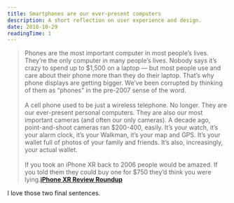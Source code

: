 ```yaml
---
title: Smartphones are our ever-present computers
description: A short reflection on user experience and design.
date: 2018-10-29
readingTime: 1
---
```


>Phones are the most important computer in most people’s lives. They’re the only computer in many people’s lives. Nobody says it’s crazy to spend up to $1,500 on a laptop — but most people use and care about their phone more than they do their laptop. That’s why phone displays are getting bigger. We’ve been corrupted by thinking of them as “phones” in the pre-2007 sense of the word.
<br /><br />
A cell phone used to be just a wireless telephone. No longer. They are our ever-present personal computers. They are also our most important cameras (and often our only cameras). A decade ago, point-and-shoot cameras ran $200-400, easily. It’s your watch, it’s your alarm clock, it’s your Walkman, it’s your map and GPS. It’s your wallet full of photos of your family and friends. It’s also, increasingly, your actual wallet.
<br /><br />
If you took an iPhone XR back to 2006 people would be amazed. If you told them they could buy one for $750 they’d think you were lying.**<a href="https://daringfireball.net/2018/10/iphone_xr_review_roundup">iPhone XR Review Roundup</a>**

I love those two final sentences.